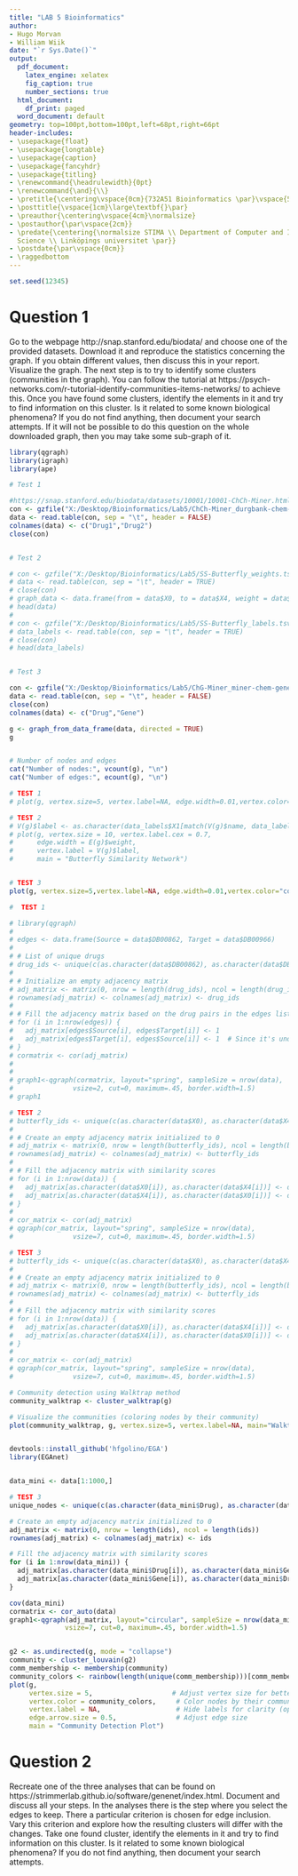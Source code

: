 ```yaml
---
title: "LAB 5 Bioinformatics"
author:
- Hugo Morvan
- William Wiik
date: "`r Sys.Date()`"
output:
  pdf_document:
    latex_engine: xelatex
    fig_caption: true
    number_sections: true
  html_document:
    df_print: paged
  word_document: default
geometry: top=100pt,bottom=100pt,left=68pt,right=66pt
header-includes:
- \usepackage{float}
- \usepackage{longtable}
- \usepackage{caption}
- \usepackage{fancyhdr}
- \usepackage{titling}
- \renewcommand{\headrulewidth}{0pt}
- \renewcommand{\and}{\\}
- \pretitle{\centering\vspace{0cm}{732A51 Bioinformatics \par}\vspace{5cm}\Huge\textbf}
- \posttitle{\vspace{1cm}\large\textbf{}\par}
- \preauthor{\centering\vspace{4cm}\normalsize}
- \postauthor{\par\vspace{2cm}}
- \predate{\centering{\normalsize STIMA \\ Department of Computer and Information
  Science \\ Linköpings universitet \par}}
- \postdate{\par\vspace{0cm}}
- \raggedbottom
---
```



<!-- page number pos -->
\fancyhf{}
\fancyfoot[C]{\thepage}
\pagestyle{fancy}

<!-- no page nr on first page  -->
\pagenumbering{gobble}

<!-- Anger sidbrytning -->
\clearpage

<!-- creating the table of contents -->
\setcounter{tocdepth}{3}
\tableofcontents

<!-- new page -->
\clearpage

<!-- starting the count on 1 after the contents -->
\pagenumbering{arabic}
\setcounter{page}{1}

```r
set.seed(12345)

```


# Question 1

Go to the webpage http://snap.stanford.edu/biodata/ and choose one of the provided datasets. Download it and reproduce the statistics concerning the graph. If you obtain different values, then discuss this in your report. Visualize the graph. The next step is to try to identify some clusters (communities in the graph). You can follow the tutorial at https://psych-networks.com/r-tutorial-identify-communities-items-networks/ to achieve this. Once you have found some clusters, identify the elements in it and try to find information on this cluster. Is it related to some known biological phenomena? If you do not find anything, then document your search attempts. If it will not be possible to do this question on the whole downloaded graph, then you may take some sub-graph of it.


```r

library(qgraph)
library(igraph)
library(ape)

# Test 1

#https://snap.stanford.edu/biodata/datasets/10001/10001-ChCh-Miner.html
con <- gzfile("X:/Desktop/Bioinformatics/Lab5/ChCh-Miner_durgbank-chem-chem.tsv.gz", "rt")
data <- read.table(con, sep = "\t", header = FALSE)
colnames(data) <- c("Drug1","Drug2")
close(con)


# Test 2

# con <- gzfile("X:/Desktop/Bioinformatics/Lab5/SS-Butterfly_weights.tsv.gz", "rt")
# data <- read.table(con, sep = "\t", header = TRUE)
# close(con)
# graph_data <- data.frame(from = data$X0, to = data$X4, weight = data$X0.029663)
# head(data)
# 
# con <- gzfile("X:/Desktop/Bioinformatics/Lab5/SS-Butterfly_labels.tsv.gz", "rt")
# data_labels <- read.table(con, sep = "\t", header = TRUE)
# close(con)
# head(data_labels)


# Test 3

con <- gzfile("X:/Desktop/Bioinformatics/Lab5/ChG-Miner_miner-chem-gene.tsv.gz", "rt")
data <- read.table(con, sep = "\t", header = FALSE)
close(con)
colnames(data) <- c("Drug","Gene")

g <- graph_from_data_frame(data, directed = TRUE)
g


# Number of nodes and edges
cat("Number of nodes:", vcount(g), "\n")
cat("Number of edges:", ecount(g), "\n")


```


```r

# TEST 1
# plot(g, vertex.size=5, vertex.label=NA, edge.width=0.01,vertex.color="coral", main="ChCh-Miner Graph")

# TEST 2
# V(g)$label <- as.character(data_labels$X1[match(V(g)$name, data_labels$X0)])
# plot(g, vertex.size = 10, vertex.label.cex = 0.7,
#      edge.width = E(g)$weight,
#      vertex.label = V(g)$label,
#      main = "Butterfly Similarity Network")


# TEST 3
plot(g, vertex.size=5,vertex.label=NA, edge.width=0.01,vertex.color="coral", main="ChG-Miner_miner-chem-gene Graph")

```



```r
#  TEST 1

# library(qgraph)
# 
# edges <- data.frame(Source = data$DB00862, Target = data$DB00966)
# 
# # List of unique drugs
# drug_ids <- unique(c(as.character(data$DB00862), as.character(data$DB00966)))
# 
# # Initialize an empty adjacency matrix
# adj_matrix <- matrix(0, nrow = length(drug_ids), ncol = length(drug_ids))
# rownames(adj_matrix) <- colnames(adj_matrix) <- drug_ids
# 
# # Fill the adjacency matrix based on the drug pairs in the edges list
# for (i in 1:nrow(edges)) {
#   adj_matrix[edges$Source[i], edges$Target[i]] <- 1
#   adj_matrix[edges$Target[i], edges$Source[i]] <- 1  # Since it's undirected
# }
# cormatrix <- cor(adj_matrix)
# 
# 
# graph1<-qgraph(cormatrix, layout="spring", sampleSize = nrow(data),
#               vsize=2, cut=0, maximum=.45, border.width=1.5)
# graph1


```

```r
# TEST 2
# butterfly_ids <- unique(c(as.character(data$X0), as.character(data$X4)))
# 
# # Create an empty adjacency matrix initialized to 0
# adj_matrix <- matrix(0, nrow = length(butterfly_ids), ncol = length(butterfly_ids))
# rownames(adj_matrix) <- colnames(adj_matrix) <- butterfly_ids
# 
# # Fill the adjacency matrix with similarity scores
# for (i in 1:nrow(data)) {
#   adj_matrix[as.character(data$X0[i]), as.character(data$X4[i])] <- data$X0.029663[i]
#   adj_matrix[as.character(data$X4[i]), as.character(data$X0[i])] <- data$X0.029663[i]  # Symmetric matrix
# }
# 
# cor_matrix <- cor(adj_matrix)
# qgraph(cor_matrix, layout="spring", sampleSize = nrow(data),
#               vsize=7, cut=0, maximum=.45, border.width=1.5)

```

```r
# TEST 3
# butterfly_ids <- unique(c(as.character(data$X0), as.character(data$X4)))
# 
# # Create an empty adjacency matrix initialized to 0
# adj_matrix <- matrix(0, nrow = length(butterfly_ids), ncol = length(butterfly_ids))
# rownames(adj_matrix) <- colnames(adj_matrix) <- butterfly_ids
# 
# # Fill the adjacency matrix with similarity scores
# for (i in 1:nrow(data)) {
#   adj_matrix[as.character(data$X0[i]), as.character(data$X4[i])] <- data$X0.029663[i]
#   adj_matrix[as.character(data$X4[i]), as.character(data$X0[i])] <- data$X0.029663[i]  # Symmetric matrix
# }
# 
# cor_matrix <- cor(adj_matrix)
# qgraph(cor_matrix, layout="spring", sampleSize = nrow(data),
#               vsize=7, cut=0, maximum=.45, border.width=1.5)

```


```r


# Community detection using Walktrap method
community_walktrap <- cluster_walktrap(g)

# Visualize the communities (coloring nodes by their community)
plot(community_walktrap, g, vertex.size=5, vertex.label=NA, main="Walktrap Community Detection")


devtools::install_github('hfgolino/EGA')
library(EGAnet)


data_mini <- data[1:1000,]

# TEST 3
unique_nodes <- unique(c(as.character(data_mini$Drug), as.character(data_mini$Gene)))

# Create an empty adjacency matrix initialized to 0
adj_matrix <- matrix(0, nrow = length(ids), ncol = length(ids))
rownames(adj_matrix) <- colnames(adj_matrix) <- ids

# Fill the adjacency matrix with similarity scores
for (i in 1:nrow(data_mini)) {
  adj_matrix[as.character(data_mini$Drug[i]), as.character(data_mini$Gene[i])] <- 1
  adj_matrix[as.character(data_mini$Gene[i]), as.character(data_mini$Drug[i])] <- 1
}

cov(data_mini)
cormatrix <- cor_auto(data)
graph1<-qgraph(adj_matrix, layout="circular", sampleSize = nrow(data_mini),
              vsize=7, cut=0, maximum=.45, border.width=1.5)


g2 <- as.undirected(g, mode = "collapse")
community <- cluster_louvain(g2)
comm_membership <- membership(community)
community_colors <- rainbow(length(unique(comm_membership)))[comm_membership]
plot(g, 
     vertex.size = 5,                    # Adjust vertex size for better visibility
     vertex.color = community_colors,     # Color nodes by their community
     vertex.label = NA,                   # Hide labels for clarity (optional)
     edge.arrow.size = 0.5,               # Adjust edge size
     main = "Community Detection Plot")

```

# Question 2


Recreate one of the three analyses that can be found on https://strimmerlab.github.io/software/genenet/index.html. Document and discuss all your steps. In the analyses there is the step where you select the edges to keep. There a particular criterion is chosen for edge inclusion. Vary this criterion and explore how the resulting clusters will differ with the changes. Take one found cluster, identify the elements in it and try to find information on this cluster. Is it related to some known biological phenomena? If you do not find anything, then document your search attempts.








